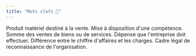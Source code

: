```yaml
---
title: "Mots clefs 🔑"
---
```


<CardGroup cols={3}>
  <Card title="Biens" icon="square-1">
    Produit matériel destiné à la vente.
  </Card>
  <Card title="Services" icon="square-2">
    Mise à disposition d'une compétence.
  </Card>
  <Card title="Chiffre d'affaires" icon="square-3">
    Somme des ventes de biens ou de services.
  </Card>
  <Card title="Charges" icon="square-4">
    Dépense que l'entreprise doit effectuer.
  </Card>
  <Card title="Bénéfice" icon="square-5">
    Différence entre le chiffre d'affaires et les charges.
  </Card>
  <Card title="Forme juridique" icon="square-6">
    Cadre légal de reconnaissance de l'organisation.
  </Card>
</CardGroup>
